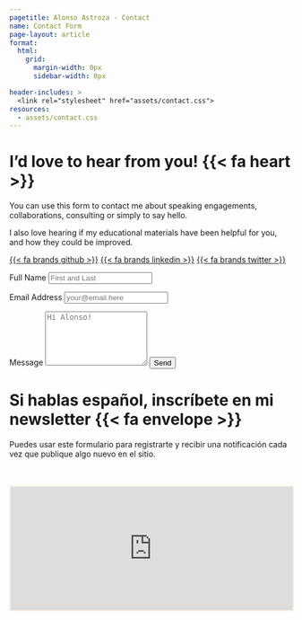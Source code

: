 ---
pagetitle: Alonso Astroza - Contact
name: Contact Form
page-layout: article
format: 
  html: 
    grid:
      margin-width: 0px
      sidebar-width: 0px

header-includes: >
  <link rel="stylesheet" href="assets/contact.css">
resources:
  - assets/contact.css
---
<!-- source: https://github.com/spcanelon/silvia/blob/main/contact.qmd -->
::: {.grid}

::: {.g-col-5 #note}

# I'd love to hear from you! {{< fa heart >}}

You can use this form to contact me about speaking engagements, collaborations, consulting or simply to say hello.

I also love hearing if my educational materials have been helpful for you, and how they could be improved.

<a class="link-dark me-1" href="https://github.com/aastroza" title="github" target="_blank" rel="noopener">{{< fa brands github >}}</a>
<a class="link-dark me-1" href="https://linkedin.com/in/aastrozacl" title="LinkedIn" target="_blank" rel="noopener">{{< fa brands linkedin >}}</a>
<a class="link-dark me-1" href="https://twitter.com/aastroza" title="Twitter" target="_blank" rel="noopener">{{< fa brands twitter >}}</a>

:::
<!-- source: https://github.com/mccarthy-m-g/tidytales/blob/main/about/index.qmd#L24-L46 -->

::: {.g-col-1}
:::

::: {.g-col-6 #form}

<form action="https://formspree.io/f/mjkbkbkn" method="POST" accept-charset="utf-8">


<label for="full-name">Full Name</label>
<input type="text" name="name" id="full-name" class="form-control" placeholder="First and Last" required>

<label for="email-address">Email Address</label>
<input type="email" name="_replyto" id="email-address" class="form-control" placeholder="your@email.here" required>

<label for="message">Message</label>
  <textarea rows="6" name="message" id="message" class="form-control" placeholder="Hi Alonso!" required></textarea>

<button type="submit" class="btn btn-primary mt-4">Send</button>
</form>
:::


::: {.g-col-5 #substack}

# Si hablas español, inscríbete en mi newsletter {{< fa envelope >}}

Puedes usar este formulario para registrarte y recibir una notificación cada vez que publique algo nuevo en el sitio.


:::
<!-- source: https://github.com/spcanelon/silvia/blob/main/contact.qmd -->
::: {.g-col-1}
:::

::: {.g-col-6 #substack-form}

<br><br>
<iframe src="https://aastroza.substack.com/embed" width="100%" height="220" style="border:2px solid #FAF0E3; background:white;" frameborder="2" scrolling="no" id="substack-embed"></iframe>

<!-- <div id="custom-substack-embed"></div> -->


<!-- <script> -->
<!--   window.CustomSubstackWidget = { -->
<!--     substackUrl: "aastroza.substack.com", -->
<!--     placeholder: "your@email.here", -->
<!--     buttonText: "Subscribe", -->
<!--     theme: "custom", -->
<!--     colors: { -->
<!--       primary: "#A23E02", -->
<!--       input: "#FFFBF2", -->
<!--       email: "#173552", -->
<!--       text: "#FFFFFF", -->
<!--     }, -->

<!--     // Go to substackapi.com to unlock custom redirect -->

<!--   }; -->
<!-- </script> -->
<!-- <script src="https://substackapi.com/widget.js" async></script> -->

:::


:::
<!-- end grid -->